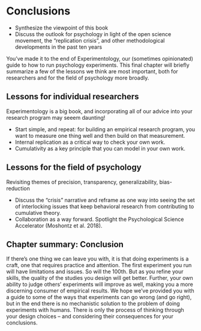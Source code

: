 # Conclusions {#conclusions}

<!-- * Present a checklist for researchers -->

::: {.box .learning_goals}
* Synthesize the viewpoint of this book
* Discuss the outlook for psychology in light of the open science movement, the "replication crisis", and other methodological developments in the past ten years
:::

You've made it to the end of Experimentology, our (sometimes opinionated) guide to how to run psychology experiments. This final chapter will briefly summarize a few of the lessons we think are most important, both for researchers and for the field of psychology more broadly. 

## Lessons for individual researchers

Experimentology is a big book, and incorporating all of our advice into your research program may seeem daunting! 


- Start simple, and repeat: for building an empirical research program, you want to measure one thing well and then build on that measurement. 
- Internal replication as a critical way to check your own work. 
- Cumulativity as a key principle that you can model in your own work. 

<!-- ## Section-by-section checklists for experiments -->





## Lessons for the field of psychology

Revisiting themes of precision, transparency, generalizability, bias-reduction

- Discuss the “crisis” narrative and reframe as one way into seeing the set of interlocking issues that keep behavioral research from contributing to cumulative theory.
- Collaboration as a way forward. Spotlight the Psychological Science Accelerator (Moshontz et al. 2018).


## Chapter summary: Conclusion

If there's one thing we can leave you with, it is that doing experiments is a  craft, one that requires practice and attention. The first experiment you run will have limitations and issues. So will the 100th. But as you refine your skills, the quality of the studies you design will get better. Further, your own ability to judge others' experiments will improve as well, making you a more discerning consumer of empirical results. We hope we've provided you with a guide to some of the ways that experiments can go wrong (and go right), but in the end there is no mechanistic solution to the problem of doing experiments with humans. There is only the process of thinking through your design choices -- and considering their consequences for your conclusions. 
